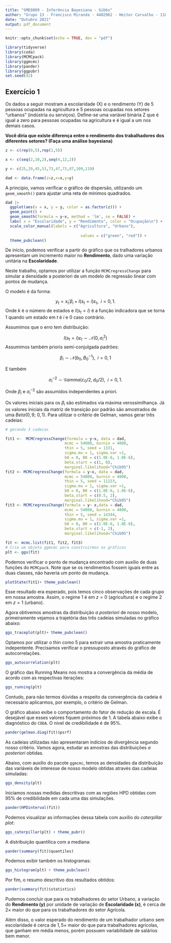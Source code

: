 ```yaml
---
title: "SME0809 - Inferência Bayesiana - Gibbs"
author: "Grupo 13 - Francisco Miranda - 4402962 - Heitor Carvalho - 11833351"
date: "Outubro 2021"
output: pdf_document
---
```

  
```r
knitr::opts_chunk$set(echo = TRUE, dev = "pdf")
```

```r
library(tidyverse)
library(coda)
library(MCMCpack)
library(ggmcmc)
library(pander)
library(ggpubr)
set.seed(42)
```

## Exercício 1

Os dados a seguir mostram a escolaridade (X) e o rendimento (Y) de 5 pessoas ocupadas na agricultura e 5 pessoas ocupadas nos setores "urbanos" (indústria ou serviços). Define-se uma variável binária Z que é igual a zero para pessoas ocupadas na agricultura e é igual a um nos demais casos. 

**Você diria que existe diferença entre o rendimento dos trabalhadores dos diferentes setores? (Faça uma análise bayesiana)**


```r
z <- c(rep(0,5),rep(1,5))

x <- c(seq(2,10,2),seq(4,12,2))

y <- c(25,29,45,53,73,47,73,87,109,119)

dad <- data.frame(z=z,x=x,y=y)

```

A princípio, vamos verificar o gráfico de dispersão, utilizando um `geom_smooth()` para ajustar uma reta de mínimos quadrados.

```r
dad |> 
  ggplot(aes(x = x, y = y, color = as.factor(z))) +
  geom_point() +
  geom_smooth(formula = y~x, method = 'lm', se = FALSE) +
  labs( x = "Escolaridade", y = "Rendimento", color = "Ocupação\n") +
  scale_color_manual(labels = c("Agricultura", "Urbano"),
         
                                 values = c("green", "red")) +
  theme_pubclean()
```
De início, podemos verificar a partir do gráfico que os tralhadores urbanos apresentam um incremento maior no **Rendimento**, dado uma variação unitária na **Escolaridade**.

Neste trabalho, optamos por utilizar a função `MCMCregressChange` para simular a densidade a posteriori de um modelo de regressão linear com pontos de mudança.

O modelo é da forma:

$$y_t=x_t ' \beta_i + I(s_t=i)\varepsilon_{t},\;\; i=0,1.$$
Onde $k$ é o número de estados e $I(s_t=i)$ é a função indicadora que se torna 1 quando um estado em $t$ é $i$ e 0 caso contrário.

Assumimos que o erro tem distribuição:

$$I(s_t=i)\varepsilon_{t} \sim \mathcal{N}(0, \sigma^2_i)$$
Assumimos também prioris semi-conjulgada padrões:


$$\beta_i \sim \mathcal{N}(b_0,B_0^{-1}),\;\; i=0,1$$

E também

$$\sigma^{-2}_i \sim \mathcal{G}amma(c_0/2, d_0/2),\;\; i=0,1.$$

Onde $\beta_i$ e $\sigma^{-2}_i$ são assumidos independentes a priori.

Os valores iniciais para os $\beta_i$ são estimados via máxima verossimilhança. Já os valores iniciais da matriz de transição por padrão são amostrados de uma $Beta(0,9; \ 0,1)$. Para utilizar o critério de Gelman, vamos gerar três cadeias:


```r
# gerando 3 cadeias

fit1 <-  MCMCregressChange(formula = y~x, data = dad,
                          mcmc = 54000, burnin = 4000,
                          thin = 5, seed = 1331,
                          sigma.mu = 1, sigma.var =1,
                          b0 = 0, B0 = c(1.0E-6, 1.0E-6),
                          beta.start = c(1, 0),
                          marginal.likelihood="Chib95")
fit2 <- MCMCregressChange(formula = y~x, data = dad,
                          mcmc = 54000, burnin = 4000,
                          thin = 5, seed = 11223,
                          sigma.mu = 1, sigma.var =1,
                          b0 = 0, B0 = c(1.0E-6, 1.0E-6),
                          beta.start = c(0.5, 2),
                          marginal.likelihood="Chib95")
fit3 <- MCMCregressChange(formula = y~ x,data = dad,
                          mcmc = 54000, burnin = 4000,
                          thin = 5, seed = 14344,
                          sigma.mu = 1, sigma.var =1,
                          b0 = 0, B0 = c(1.0E-6, 1.0E-6),
                          beta.start = c(-1, 2),
                          marginal.likelihood="Chib95")

fit <- mcmc.list(fit1, fit2, fit3)
# Cria um objeto ggmcmc para construirmos os gráficos
plt <- ggs(fit)

```

Podemos verificar o ponto de mudança encontrado com auxílio de duas funções do `MCMCpack`. Note que se os rendimentos fossem iguais entre as duas classes, não haveria um ponto de mudança.


```r
plotState(fit1)+ theme_pubclean()
```
Esse resultado era esperado, pois temos cinco observações de cada grupo em nossa amostra. Assim, o regime 1 é em $z=0$ (agricultura) e o regime 2 em $z=1$ (urbano).

Agora obtivemos amostras da distribuição *a posteriori* de nosso modelo, primeiramente vejamos a trajetória das três cadeias simuladas no gráfico abaixo:

```r
ggs_traceplot(plt)+ theme_pubclean()
```

Optamos por utilizar o thin como 5 para extrair uma amostra praticamente indepentente. Precisamos verificar o pressuposto através do gráfico de autocorrelações.

```r
ggs_autocorrelation(plt)
```

O gráfico das Running Means nos mostra a convergência da média de acordo com as respectivas iterações:

```r
ggs_running(plt)
```

Contudo, para não termos dúvidas a respeito da convergência da cadeia é necessário aplicarmos, por exemplo, o critério de Gelman.

O gráfico abaixo exibe o comportamento do fator de redução de escala. É desejável que esses valores fiquem próximos de 1. A tabela abaixo exibe o diagnóstico do `CODA`. O nível de credibilidade é de 95%.

```r
pander(gelman.diag(fit)$psrf)
```

As cadeias utilizadas não apresentaram indícios de divergência segundo nosso critério. Vamos agora, estudar as amostras das distribuições *a posteriori* obtidas. 

Abaixo, com auxílio do pacote `ggmcmc`, temos as densidades da distribuição das variáveis de interesse de nosso modelo obtidas através das cadeias simuladas:


```r
ggs_density(plt)
```

Iniciamos nossas medidas descritivas com as regiões HPD obtidas com 95% de credibilidade em cada uma das simulações.

```r
pander(HPDinterval(fit))
```

Podemos visualizar as informações dessa tabela com auxílio do *caterpillar plot*:

```r
ggs_caterpillar(plt) + theme_pubr()
```

A distribuição quantílica com a mediana:

```r
pander(summary(fit)$quantiles)
```

Podemos exibir também os histogramas:

```r
ggs_histogram(plt) + theme_pubclean()
```
Por fim, o resumo descritivo dos resultados obtidos:

```r
pander(summary(fit)$statistics)
```

Pudemos concluir que para os trabalhadores do setor Urbano, a variação do **Rendimento (y)** por unidade de variação de **Escolaridade (x)**, é cerca de $2\times$ maior do que para os trabalhadores do setor Agrícola.

Além disso, o valor esperado do rendimento de um trabalhador urbano sem escolaridade é cerca de $1,5\times$ maior do que para trabalhadores agrícolas, que ganham em média menos, porém possuem variabilidade de salários bem menor.
